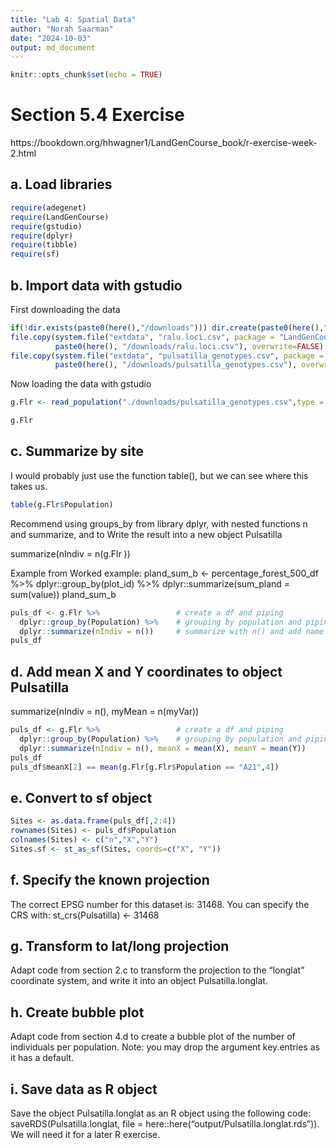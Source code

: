 ```yaml
---
title: "Lab 4: Spatial Data"
author: "Norah Saarman"
date: "2024-10-03"
output: md_document
---
```


```r
knitr::opts_chunk$set(echo = TRUE)
```
# Section 5.4 Exercise
https://bookdown.org/hhwagner1/LandGenCourse_book/r-exercise-week-2.html

## a. Load libraries
```r
require(adegenet)
require(LandGenCourse)
require(gstudio)       
require(dplyr)
require(tibble) 
require(sf)
```

## b. Import data with gstudio

First downloading the data
```r
if(!dir.exists(paste0(here(),"/downloads"))) dir.create(paste0(here(),"/downloads"))
file.copy(system.file("extdata", "ralu.loci.csv", package = "LandGenCourse"),
          paste0(here(), "/downloads/ralu.loci.csv"), overwrite=FALSE)
file.copy(system.file("extdata", "pulsatilla_genotypes.csv", package = "LandGenCourse"),
          paste0(here(), "/downloads/pulsatilla_genotypes.csv"), overwrite=FALSE)
```
Now loading the data with gstudio
```r
g.Flr <- read_population("./downloads/pulsatilla_genotypes.csv",type = "column",locus.columns = c(6:19))

g.Flr
```

## c. Summarize by site

I would probably just use the function table(), but we can see where this takes us. 
```r
table(g.Flr$Population) 
```

Recommend using groups_by from library dplyr, with nested functions n and summarize, and to Write the result into a new object Pulsatilla

summarize(nIndiv = n(g.Flr ))

Example from Worked example:
pland_sum_b <- percentage_forest_500_df %>% 
  dplyr::group_by(plot_id) %>% 
  dplyr::summarize(sum_pland = sum(value))
pland_sum_b

```r
puls_df <- g.Flr %>%                 # create a df and piping
  dplyr::group_by(Population) %>%    # grouping by population and piping
  dplyr::summarize(nIndiv = n())     # summarize with n() and add name of column "nIndiv"
puls_df
```
## d. Add mean X and Y coordinates to object Pulsatilla

summarize(nIndiv = n(), myMean = n(myVar))
```r
puls_df <- g.Flr %>%                 # create a df and piping
  dplyr::group_by(Population) %>%    # grouping by population and piping
  dplyr::summarize(nIndiv = n(), meanX = mean(X), meanY = mean(Y))     # summarize with n() and add name of column 
puls_df
puls_df$meanX[2] == mean(g.Flr[g.Flr$Population == "A21",4])
```

## e. Convert to sf object

```r
Sites <- as.data.frame(puls_df[,2:4])
rownames(Sites) <- puls_df$Population
colnames(Sites) <- c("n","X","Y")
Sites.sf <- st_as_sf(Sites, coords=c("X", "Y"))
```
## f. Specify the known projection 

The correct EPSG number for this dataset is: 31468. You can specify the CRS with: 
st_crs(Pulsatilla) <- 31468

## g. Transform to lat/long projection
Adapt code from section 2.c to transform the projection to the “longlat” coordinate system, and write it into an object Pulsatilla.longlat.

## h. Create bubble plot
Adapt code from section 4.d to create a bubble plot of the number of individuals per population. Note: you may drop the argument key.entries as it has a default.

## i. Save data as R object

Save the object Pulsatilla.longlat as an R object using the following code:
saveRDS(Pulsatilla.longlat, file = here::here("output/Pulsatilla.longlat.rds")).
We will need it for a later R exercise.
